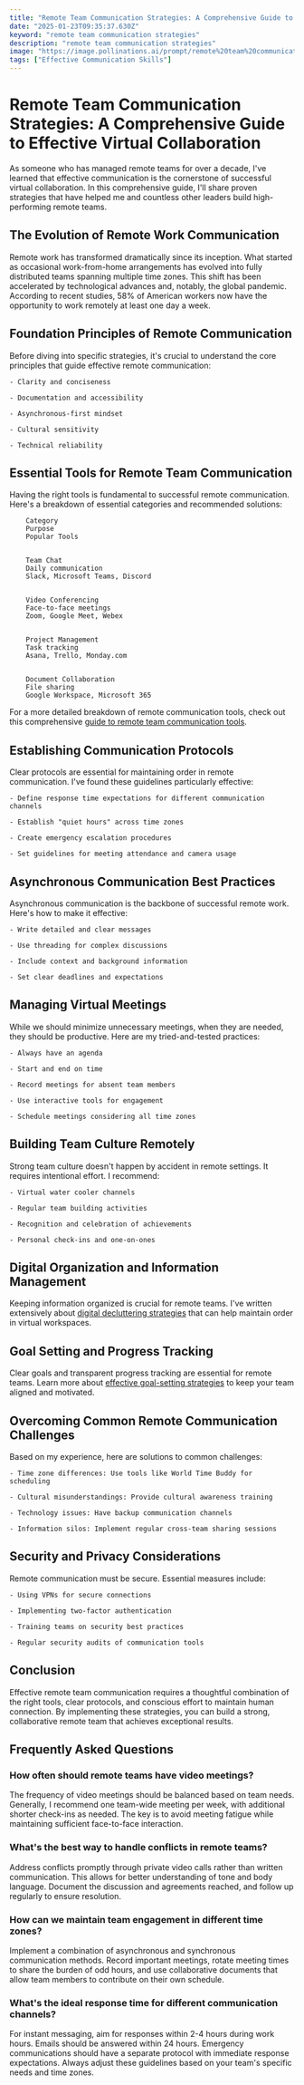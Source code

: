```yaml
---
title: "Remote Team Communication Strategies: A Comprehensive Guide to Effective Virtual Collaboration"
date: "2025-01-23T09:35:37.630Z"
keyword: "remote team communication strategies"
description: "remote team communication strategies"
image: "https://image.pollinations.ai/prompt/remote%20team%20communication%20strategies%2C%20realistic%20photo%2C%20high%20quality%2C%204k?width=1024&height=1024&nologo=true"
tags: ["Effective Communication Skills"]
---
```


# Remote Team Communication Strategies: A Comprehensive Guide to Effective Virtual Collaboration


As someone who has managed remote teams for over a decade, I've learned that effective communication is the cornerstone of successful virtual collaboration. In this comprehensive guide, I'll share proven strategies that have helped me and countless other leaders build high-performing remote teams.



## The Evolution of Remote Work Communication


Remote work has transformed dramatically since its inception. What started as occasional work-from-home arrangements has evolved into fully distributed teams spanning multiple time zones. This shift has been accelerated by technological advances and, notably, the global pandemic. According to recent studies, 58% of American workers now have the opportunity to work remotely at least one day a week.



## Foundation Principles of Remote Communication


Before diving into specific strategies, it's crucial to understand the core principles that guide effective remote communication:




    - Clarity and conciseness

    - Documentation and accessibility

    - Asynchronous-first mindset

    - Cultural sensitivity

    - Technical reliability



## Essential Tools for Remote Team Communication


Having the right tools is fundamental to successful remote communication. Here's a breakdown of essential categories and recommended solutions:




    
        Category
        Purpose
        Popular Tools
    
    
        Team Chat
        Daily communication
        Slack, Microsoft Teams, Discord
    
    
        Video Conferencing
        Face-to-face meetings
        Zoom, Google Meet, Webex
    
    
        Project Management
        Task tracking
        Asana, Trello, Monday.com
    
    
        Document Collaboration
        File sharing
        Google Workspace, Microsoft 365
    




For a more detailed breakdown of remote communication tools, check out this comprehensive [guide to remote team communication tools](https://productivityprospect.com/blog/remote-team-communication-tools/).



## Establishing Communication Protocols


Clear protocols are essential for maintaining order in remote communication. I've found these guidelines particularly effective:




    - Define response time expectations for different communication channels

    - Establish "quiet hours" across time zones

    - Create emergency escalation procedures

    - Set guidelines for meeting attendance and camera usage



## Asynchronous Communication Best Practices


Asynchronous communication is the backbone of successful remote work. Here's how to make it effective:




    - Write detailed and clear messages

    - Use threading for complex discussions

    - Include context and background information

    - Set clear deadlines and expectations



## Managing Virtual Meetings


While we should minimize unnecessary meetings, when they are needed, they should be productive. Here are my tried-and-tested practices:




    - Always have an agenda

    - Start and end on time

    - Record meetings for absent team members

    - Use interactive tools for engagement

    - Schedule meetings considering all time zones



## Building Team Culture Remotely


Strong team culture doesn't happen by accident in remote settings. It requires intentional effort. I recommend:




    - Virtual water cooler channels

    - Regular team building activities

    - Recognition and celebration of achievements

    - Personal check-ins and one-on-ones



## Digital Organization and Information Management


Keeping information organized is crucial for remote teams. I've written extensively about [digital decluttering strategies](https://productivityprospect.com/blog/digital-decluttering-strategies-for-remote-workers/) that can help maintain order in virtual workspaces.



## Goal Setting and Progress Tracking


Clear goals and transparent progress tracking are essential for remote teams. Learn more about [effective goal-setting strategies](https://productivityprospect.com/blog/how-to-create-effective-goal-setting-strategies-for-teams/) to keep your team aligned and motivated.



## Overcoming Common Remote Communication Challenges


Based on my experience, here are solutions to common challenges:




    - Time zone differences: Use tools like World Time Buddy for scheduling

    - Cultural misunderstandings: Provide cultural awareness training

    - Technology issues: Have backup communication channels

    - Information silos: Implement regular cross-team sharing sessions



## Security and Privacy Considerations


Remote communication must be secure. Essential measures include:




    - Using VPNs for secure connections

    - Implementing two-factor authentication

    - Training teams on security best practices

    - Regular security audits of communication tools



## Conclusion


Effective remote team communication requires a thoughtful combination of the right tools, clear protocols, and conscious effort to maintain human connection. By implementing these strategies, you can build a strong, collaborative remote team that achieves exceptional results.



## Frequently Asked Questions


### How often should remote teams have video meetings?

The frequency of video meetings should be balanced based on team needs. Generally, I recommend one team-wide meeting per week, with additional shorter check-ins as needed. The key is to avoid meeting fatigue while maintaining sufficient face-to-face interaction.



### What's the best way to handle conflicts in remote teams?

Address conflicts promptly through private video calls rather than written communication. This allows for better understanding of tone and body language. Document the discussion and agreements reached, and follow up regularly to ensure resolution.



### How can we maintain team engagement in different time zones?

Implement a combination of asynchronous and synchronous communication methods. Record important meetings, rotate meeting times to share the burden of odd hours, and use collaborative documents that allow team members to contribute on their own schedule.



### What's the ideal response time for different communication channels?

For instant messaging, aim for responses within 2-4 hours during work hours. Emails should be answered within 24 hours. Emergency communications should have a separate protocol with immediate response expectations. Always adjust these guidelines based on your team's specific needs and time zones.

